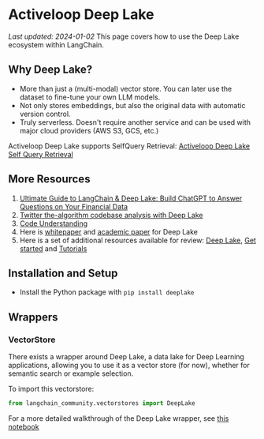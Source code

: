 # Activeloop Deep Lake
*Last updated: 2024-01-02*
This page covers how to use the Deep Lake ecosystem within LangChain.

## Why Deep Lake?
- More than just a (multi-modal) vector store. You can later use the dataset to fine-tune your own LLM models.
- Not only stores embeddings, but also the original data with automatic version control.
- Truly serverless. Doesn't require another service and can be used with major cloud providers (AWS S3, GCS, etc.)


Activeloop Deep Lake supports SelfQuery Retrieval:
[Activeloop Deep Lake Self Query Retrieval](/docs/extras/modules/data_connection/retrievers/self_query/activeloop_deeplake_self_query)


## More Resources
1. [Ultimate Guide to LangChain & Deep Lake: Build ChatGPT to Answer Questions on Your Financial Data](https://www.activeloop.ai/resources/ultimate-guide-to-lang-chain-deep-lake-build-chat-gpt-to-answer-questions-on-your-financial-data/)
2. [Twitter the-algorithm codebase analysis with Deep Lake](/docs/use_cases/question_answering/code/twitter-the-algorithm-analysis-deeplake)
4. [Code Understanding](/docs/modules/data_connection/retrievers/self_query/activeloop_deeplake_self_query)
3. Here is [whitepaper](https://www.deeplake.ai/whitepaper) and [academic paper](https://arxiv.org/pdf/2209.10785.pdf) for Deep Lake
4. Here is a set of additional resources available for review: [Deep Lake](https://github.com/activeloopai/deeplake), [Get started](https://docs.activeloop.ai/getting-started) and [Tutorials](https://docs.activeloop.ai/hub-tutorials)

## Installation and Setup
- Install the Python package with `pip install deeplake`

## Wrappers

### VectorStore

There exists a wrapper around Deep Lake, a data lake for Deep Learning applications, allowing you to use it as a vector store (for now), whether for semantic search or example selection.

To import this vectorstore:
```python
from langchain_community.vectorstores import DeepLake
```


For a more detailed walkthrough of the Deep Lake wrapper, see [this notebook](/docs/integrations/vectorstores/activeloop_deeplake)
